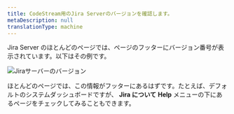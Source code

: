 ```yaml
---
title: CodeStream用のJira Serverのバージョンを確認します。
metaDescription: null
translationType: machine
---
```



Jira Server のほとんどのページでは、ページのフッターにバージョン番号が表示されています。以下はその例です。

<img
  alt="Jiraサーバーのバージョン"
  src={jiraServerVersion}
/>

ほとんどのページでは、この情報がフッターにあるはずです。たとえば、デフォルトのシステムダッシュボードですが、 **Jira について** **Help** メニューの下にあるページをチェックしてみることもできます。
